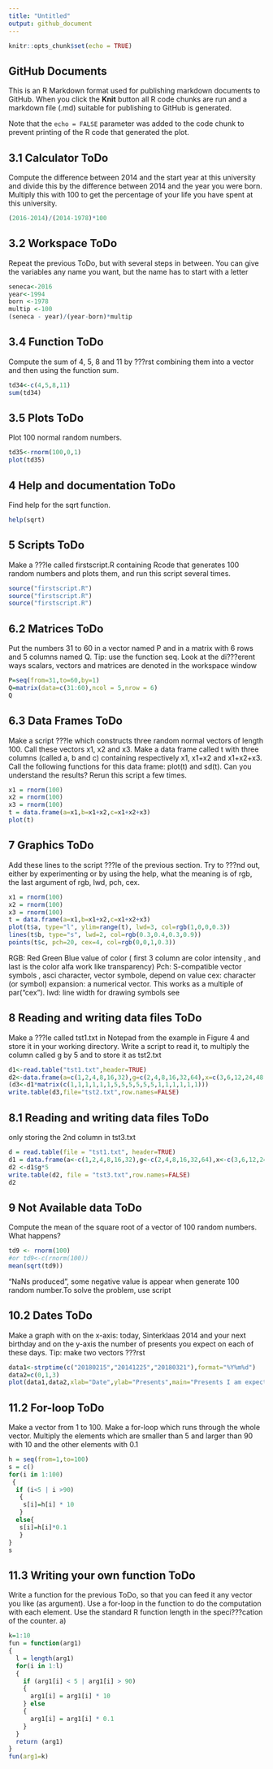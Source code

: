 ```yaml
---
title: "Untitled"
output: github_document
---
```


```r
knitr::opts_chunk$set(echo = TRUE)
```

## GitHub Documents

This is an R Markdown format used for publishing markdown documents to GitHub. When you click the **Knit** button all R code chunks are run and a markdown file (.md) suitable for publishing to GitHub is generated.

Note that the `echo = FALSE` parameter was added to the code chunk to prevent printing of the R code that generated the plot.

## 3.1 Calculator ToDo
Compute the difference between 2014 and the start year at this university and divide this by the difference between 2014 and the year you were born. Multiply this with 100 to get the percentage of your life you have spent at this university.
```r
(2016-2014)/(2014-1978)*100
```


## 3.2 Workspace ToDo
Repeat the previous ToDo, but with several steps in between. You can give the variables any name you want, but the name has to start with a letter
```r
seneca<-2016
year<-1994
born <-1978
multip <-100
(seneca - year)/(year-born)*multip
```

## 3.4 Function ToDo
Compute the sum of 4, 5, 8 and 11 by ???rst combining them into a vector and then using the function sum.
```r
td34<-c(4,5,8,11)
sum(td34)
```

## 3.5 Plots ToDo
Plot 100 normal random numbers.
```r
td35<-rnorm(100,0,1)
plot(td35)
```

## 4 Help and documentation ToDo
Find help for the sqrt function.
```r
help(sqrt)
```

## 5 Scripts ToDo
Make a ???le called firstscript.R containing Rcode that generates 100 random numbers and plots them, and run this script several times.

```r
source("firstscript.R")
source("firstscript.R")
source("firstscript.R")
```

## 6.2 Matrices ToDo
Put the numbers 31 to 60 in a vector named P and in a matrix with 6 rows and 5 columns named Q. Tip: use the function seq. Look at the di???erent ways scalars, vectors and matrices are denoted in the workspace window

```r
P=seq(from=31,to=60,by=1)
Q=matrix(data=c(31:60),ncol = 5,nrow = 6)
Q
```

## 6.3 Data Frames ToDo
Make a script ???le which constructs three random normal vectors of length 100. Call these vectors x1, x2 and x3. Make a data frame called t with three columns (called a, b and c) containing respectively x1, x1+x2 and x1+x2+x3. Call the following functions for this data frame: plot(t) and sd(t). Can you understand the results? Rerun this script a few times.

```r
x1 = rnorm(100)
x2 = rnorm(100)
x3 = rnorm(100)
t = data.frame(a=x1,b=x1+x2,c=x1+x2+x3)
plot(t)

```
## 7 Graphics ToDo
Add these lines to the script ???le of the previous section. Try to ???nd out, either by experimenting or by using the help, what the meaning is of rgb, the last argument of rgb, lwd, pch, cex.
```r
x1 = rnorm(100)
x2 = rnorm(100)
x3 = rnorm(100)
t = data.frame(a=x1,b=x1+x2,c=x1+x2+x3)
plot(t$a, type="l", ylim=range(t), lwd=3, col=rgb(1,0,0,0.3)) 
lines(t$b, type="s", lwd=2, col=rgb(0.3,0.4,0.3,0.9))
points(t$c, pch=20, cex=4, col=rgb(0,0,1,0.3))
```

RGB: Red Green Blue value of color ( first 3 column are color intensity , and last is the color alfa  work like transparency)
Pch: S-compatible vector symbols , asci character, vector symbole, depend on value
cex: character (or symbol) expansion: a numerical vector. This works as a multiple of par("cex").
lwd: line width for drawing symbols see

## 8 Reading and writing data files ToDo
Make a ???le called tst1.txt in Notepad from the example in Figure 4 and store it in your working directory. Write a script to read it, to multiply the column called g by 5 and to store it as tst2.txt
```r
d1<-read.table("tst1.txt",header=TRUE)
d2<-data.frame(a=c(1,2,4,8,16,32),g=c(2,4,8,16,32,64),x=c(3,6,12,24,48,96))
(d3<-d1*matrix(c(1,1,1,1,1,1,5,5,5,5,5,5,1,1,1,1,1,1)))
write.table(d3,file="tst2.txt",row.names=FALSE)
```
## 8.1 Reading and writing data files ToDo
only storing the 2nd column in tst3.txt
```r
d = read.table(file = "tst1.txt", header=TRUE)
d1 = data.frame(a<-c(1,2,4,8,16,32),g<-c(2,4,8,16,32,64),x<-c(3,6,12,24,48,96))
d2 <-d1$g*5
write.table(d2, file = "tst3.txt",row.names=FALSE)
d2
```

## 9 Not Available data ToDo
Compute the mean of the square root of a vector of 100 random numbers. What happens?
```r
td9 <- rnorm(100)
#or td9<-c(rnorm(100))
mean(sqrt(td9))
```
"NaNs produced", some negative value is appear when generate 100 random number.To solve the problem, use script 


## 10.2 Dates ToDo
Make a graph with on the x-axis: today, Sinterklaas 2014 and your next birthday and on the y-axis the number of presents you expect on each of these days. Tip: make two vectors ???rst

```r
data1<-strptime(c("20180215","20141225","20180321"),format="%Y%m%d")
data2=c(0,1,3)
plot(data1,data2,xlab="Date",ylab="Presents",main="Presents I am expecting to receive")
```


## 11.2 For-loop ToDo
Make a vector from 1 to 100. Make a for-loop which runs through the whole vector. Multiply the elements which are smaller than 5 and larger than 90 with 10 and the other elements with 0.1
```r
h = seq(from=1,to=100)
s = c()
for(i in 1:100)
 {
  if (i<5 | i >90)
   {
    s[i]=h[i] * 10
   }
  else{
   s[i]=h[i]*0.1
   }
}
s

```

## 11.3 Writing your own function ToDo
Write a function for the previous ToDo, so that you can feed it any vector you like (as argument). Use a for-loop in the function to do the computation with each element. Use the standard R function length in the speci???cation of the counter. a)
```r
k=1:10
fun = function(arg1)
{
  l = length(arg1)
  for(i in 1:l)
  {
    if (arg1[i] < 5 | arg1[i] > 90)
    {
      arg1[i] = arg1[i] * 10
    } else
    {
      arg1[i] = arg1[i] * 0.1
    }
  }
  return (arg1)
}
fun(arg1=k)
```





